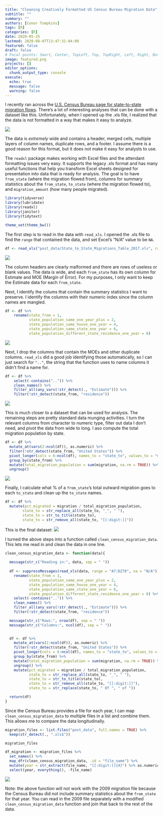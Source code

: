 ```yaml
---
title: "Cleaning Creatively Formatted US Census Bureau Migration Data"
subtitle: ""
summary: ""
authors: [Conor Tompkins]
tags: [R]
categories: [R]
date: 2020-05-25
lastmod: 2020-08-07T13:47:31-04:00
featured: false
draft: false
# Focal points: Smart, Center, TopLeft, Top, TopRight, Left, Right, BottomLeft, Bottom, BottomRight.
image: featured.png
projects: []
editor_options: 
  chunk_output_type: console
execute: 
  echo: true
  message: false
  warning: false
---
```


I recently ran across the [U.S. Census Bureau page for state-to-state migration flows](https://www.census.gov/data/tables/time-series/demo/geographic-mobility/state-to-state-migration.html). There's a lot of interesting analyses that can be done with a dataset like this. Unfortunately, when I opened up the .xls file, I realized that the data is not formatted in a way that makes it easy to analyze.

![](screenshot_1.png)

The data is *extremely* wide and contains a header, merged cells, multiple layers of column names, duplicate rows, and a footer. I assume there is a good reason for this format, but it does not make it easy for analysts to use.

The `readxl` package makes working with Excel files and the attendant formatting issues very easy. It supports the legacy .xls format and has many useful functions that help you transform Excel sheets designed for presentation into data that is ready for analysis. The goal is to have `from_state` (where the migration flowed from), columns for summary statistics about the `from_state`, `to_state` (where the migration flowed to), and `migration_amount` (how many people migrated).

```r
library(tidyverse)
library(lubridate)
library(readxl)
library(janitor)
library(tidytext)

theme_set(theme_bw())
```

The first step is to read in the data with `read_xls`. I opened the .xls file to find the `range` that contained the data, and set Excel's "N/A" value to be `NA`.

```r
df <- read_xls("post_data/State_to_State_Migrations_Table_2017.xls", range = "A7:DZ78", na = "N/A")
```

![](screenshot_2.png)

The column headers are clearly malformed and there are rows of useless or blank values. The data is wide, and each `from_state` has its own column for Estimate and MOE (Margin of Error). For my purposes, I only want to keep the Estimate data for each `from_state`.

Next, I identify the colums that contain the summary statistics I want to preserve. I identify the columns with their numeric index since the column names are mangled.

```r
df <- df %>% 
    rename(state_from = 1,
           state_population_same_one_year_plus = 2,
           state_population_same_house_one_year = 4,
           state_population_same_state_one_year = 6,
           state_population_different_state_residence_one_year = 8)
```

![](screenshot_3.png)

Next, I drop the columns that contain the MOEs and other duplicate columns. `read_xls` did a good job identifying those automatically, so I can just search for `".."`, the string that the function uses to name columns it didn't find a name for.

```r
df <- df %>% 
    select(-contains("..")) %>%
    clean_names() %>%
    filter_all(any_vars(!str_detect(., "Estimate"))) %>%
    filter(!str_detect(state_from, "residence"))
```

![](screenshot_4.png)

This is much closer to a dataset that can be used for analysis. The remaining steps are pretty standard data munging activities. I turn the relevant columns from character to numeric type, filter out data I don't need, and pivot the data from wide to long. I aso compute the total migration population by state.

```r
df <- df %>%
  mutate_at(vars(2:ncol(df)), as.numeric) %>%
  filter(!str_detect(state_from, "United States")) %>%
  pivot_longer(cols = 6:ncol(df), names_to = "state_to", values_to = "migration") %>%
  group_by(state_from) %>%
  mutate(total_migration_population = sum(migration, na.rm = TRUE)) %>%
  ungroup() 
```

![](screenshot_5.png)

Finally, I calculate what % of a `from_state`'s total outward migration goes to each `to_state` and clean up the `to_state` names.

```r
df <- df %>% 
  mutate(pct_migrated = migration / total_migration_population,
        state_to = str_replace_all(state_to, "_", " "),
        state_to = str_to_title(state_to),
        state_to = str_remove_all(state_to, "[[:digit:]]"))
```

This is the final dataset: ![](screenshot_6.png)

I turned the above steps into a function called `clean_census_migration_data`. This lets me read in and clean the data in one line.

```r
clean_census_migration_data <- function(data){
  
  message(str_c("Reading in:", data, sep = " "))
  
  df <- suppressMessages(read_xls(data, range = "A7:DZ78", na = "N/A")) %>%
    rename(state_from = 1,
           state_population_same_one_year_plus = 2,
           state_population_same_house_one_year = 4,
           state_population_same_state_one_year = 6,
           state_population_different_state_residence_one_year = 8) %>%
    select(-contains("..")) %>%
    clean_names() %>%
    filter_all(any_vars(!str_detect(., "Estimate"))) %>%
    filter(!str_detect(state_from, "residence"))

  message(str_c("Rows:", nrow(df), sep = " "))
  message(str_c("Columns:", ncol(df), sep = " "))
          

  df <- df %>%
    mutate_at(vars(2:ncol(df)), as.numeric) %>%
    filter(!str_detect(state_from, "United States")) %>%
    pivot_longer(cols = 6:ncol(df), names_to = "state_to", values_to = "migration") %>%
    group_by(state_from) %>%
    mutate(total_migration_population = sum(migration, na.rm = TRUE)) %>%
    ungroup() %>%
    mutate(pct_migrated = migration / total_migration_population,
           state_to = str_replace_all(state_to, "_", " "),
           state_to = str_to_title(state_to),
           state_to = str_remove_all(state_to, "[[:digit:]]"),
           state_to = str_replace(state_to, " Of ", " of "))

  return(df)
}
```

Since the Census Bureau provides a file for each year, I can map `clean_census_migration_data` to multiple files in a list and combine them. This allows me to compare the data longitudinally.

```r
migration_files <- list.files("post_data", full.names = TRUE) %>% 
  keep(str_detect(., ".xls$"))

migration_files
```

```r
df_migration <- migration_files %>% 
  set_names() %>% 
  map_dfr(clean_census_migration_data, .id = "file_name") %>% 
  mutate(year = str_extract(file_name, "[[:digit:]]{4}") %>% as.numeric) %>% 
  select(year, everything(), -file_name)
```

![](screenshot_7.png)

Note: the above function will not work with the 2009 migration file because the Census Bureau did not include summary statistics about the `from_state` for that year. You can read in the 2009 file separately with a modified `clean_census_migration_data` function and join that back to the rest of the data.
